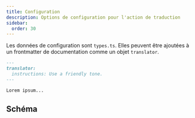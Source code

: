 ```yaml
---
title: Configuration
description: Options de configuration pour l'action de traduction
sidebar:
  order: 30
---
```



Les données de configuration sont `types.ts`.
Elles peuvent être ajoutées à un frontmatter de documentation comme un objet `translator`.

```markdown
---
translator:
  instructions: Use a friendly tone.
---

Lorem ipsum...
```

## Schéma

<Code lang="ts" code={types} title="Type de configuration" />
